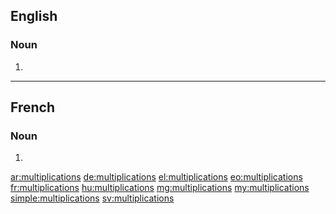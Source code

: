 ==English==

===Noun===
{{head|en}}

# {{plural of|multiplication}}

----

==French==

===Noun===
{{head|fr|g=f-p}}

# {{plural of|multiplication|lang=fr}}

[[ar:multiplications]]
[[de:multiplications]]
[[el:multiplications]]
[[eo:multiplications]]
[[fr:multiplications]]
[[hu:multiplications]]
[[mg:multiplications]]
[[my:multiplications]]
[[simple:multiplications]]
[[sv:multiplications]]